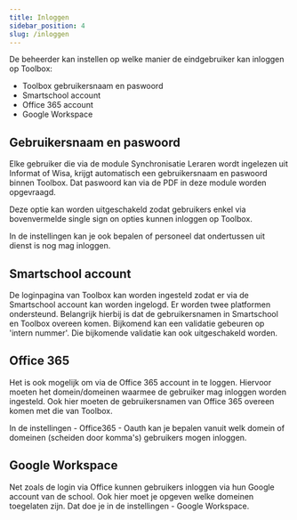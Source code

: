```yaml
---
title: Inloggen
sidebar_position: 4
slug: /inloggen
---
```


De beheerder kan instellen op welke manier de eindgebruiker kan inloggen op Toolbox:

- Toolbox gebruikersnaam en paswoord
- Smartschool account
- Office 365 account
- Google Workspace

## Gebruikersnaam en paswoord

Elke gebruiker die via de module Synchronisatie Leraren wordt ingelezen uit Informat of Wisa, krijgt automatisch een gebruikersnaam en paswoord binnen Toolbox. Dat paswoord kan via de PDF in deze module worden opgevraagd.

Deze optie kan worden uitgeschakeld zodat gebruikers enkel via bovenvermelde single sign on opties kunnen inloggen op Toolbox.

In de instellingen kan je ook bepalen of personeel dat ondertussen uit dienst is nog mag inloggen.

## Smartschool account

De loginpagina van Toolbox kan worden ingesteld zodat er via de Smartschool account kan worden ingelogd. Er worden twee platformen ondersteund. Belangrijk hierbij is dat de gebruikersnamen in Smartschool en Toolbox overeen komen. Bijkomend kan een validatie gebeuren op 'intern nummer'. Die bijkomende validatie kan ook uitgeschakeld worden.

## Office 365

Het is ook mogelijk om via de Office 365 account in te loggen. Hiervoor moeten het domein/domeinen waarmee de gebruiker mag inloggen worden ingesteld. Ook hier moeten de gebruikersnamen van Office 365 overeen komen met die van Toolbox.

In de instellingen - Office365 - Oauth kan je bepalen vanuit welk domein of domeinen (scheiden door komma's) gebruikers mogen inloggen.

## Google Workspace

Net zoals de login via Office kunnen gebruikers inloggen via hun Google account van de school. Ook hier moet je opgeven welke domeinen toegelaten zijn. Dat doe je in de instellingen - Google Workspace.

